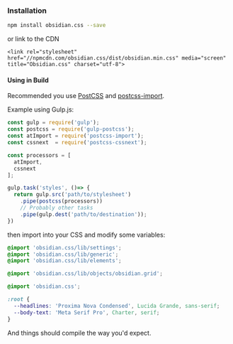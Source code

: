 

### Installation

```sh
npm install obsidian.css --save
```

or link to the CDN

```markup
<link rel="stylesheet" href="//npmcdn.com/obsidian.css/dist/obsidian.min.css" media="screen" title="Obsidian.css" charset="utf-8">
```

#### Using in Build

Recommended you use [PostCSS](https://github.com/postcss/postcss) and [postcss-import](https://github.com/postcss/postcss-import).

Example using Gulp.js:

```js
const gulp = require('gulp');
const postcss = require('gulp-postcss');
const atImport = require('postcss-import');
const cssnext  = require('postcss-cssnext');

const processors = [
  atImport,
  cssnext
];

gulp.task('styles', ()=> {
  return gulp.src('path/to/stylesheet')
    .pipe(postcss(processors))
    // Probably other tasks
    .pipe(gulp.dest('path/to/destination'));
})
```

then import into your CSS and modify some variables:

```css
@import 'obsidian.css/lib/settings';
@import 'obsidian.css/lib/generic';
@import 'obsidian.css/lib/elements';

@import 'obsidian.css/lib/objects/obsidian.grid';
```

```css
@import 'obsidian.css';

:root {
  --headlines: 'Proxima Nova Condensed', Lucida Grande, sans-serif;
  --body-text: 'Meta Serif Pro', Charter, serif;
}
```

And things should compile the way you'd expect.